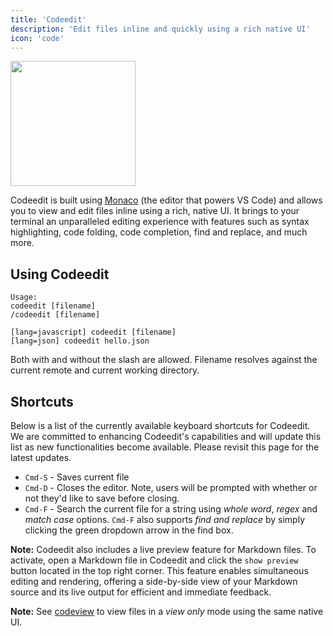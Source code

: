 ```yaml
---
title: 'Codeedit'
description: 'Edit files inline and quickly using a rich native UI'
icon: 'code'
---
```


<img height="200" src="/images/codeedit.gif" />

Codeedit is built using [Monaco](https://microsoft.github.io/monaco-editor/) (the editor that powers VS Code) and allows you to view and edit files inline using a rich, native UI. It brings to your terminal an unparalleled editing experience with features such as syntax highlighting, code folding, code completion, find and replace, and much more.

## Using Codeedit
```
Usage:
codeedit [filename]
/codeedit [filename]

[lang=javascript] codeedit [filename]
[lang=json] codeedit hello.json
```
Both with and without the slash are allowed. Filename resolves against the current remote and current working directory.

## Shortcuts
Below is a list of the currently available keyboard shortcuts for Codeedit. We are committed to enhancing Codeedit's capabilities and will update this list as new functionalities become available. Please revisit this page for the latest updates.
- `Cmd-S` - Saves current file
- `Cmd-D` - Closes the editor. Note, users will be prompted with whether or not they'd like to save before closing.
- `Cmd-F` - Search the current file for a string using _whole word_, _regex_ and _match case_ options. `Cmd-F` also supports _find and replace_ by simply clicking the green dropdown arrow in the find box.

**Note:** Codeedit also includes a live preview feature for Markdown files. To activate, open a Markdown file in Codeedit and click the `show preview` button located in the top right corner. This feature enables simultaneous editing and rendering, offering a side-by-side view of your Markdown source and its live output for efficient and immediate feedback.

**Note:** See [codeview](#codeview) to view files in a _view only_ mode using the same native UI.
